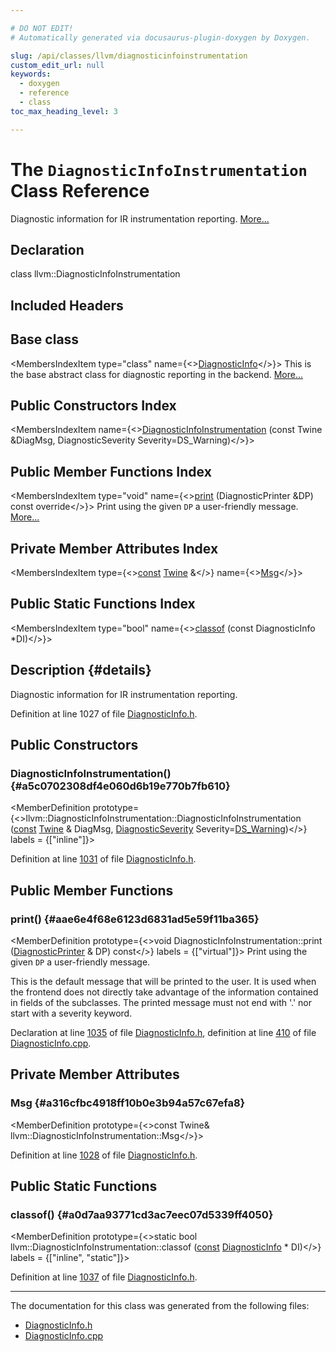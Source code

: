 ```yaml
---

# DO NOT EDIT!
# Automatically generated via docusaurus-plugin-doxygen by Doxygen.

slug: /api/classes/llvm/diagnosticinfoinstrumentation
custom_edit_url: null
keywords:
  - doxygen
  - reference
  - class
toc_max_heading_level: 3

---
```





# The `DiagnosticInfoInstrumentation` Class Reference

<DoxygenPage pluginConfig={pluginConfig}>

Diagnostic information for IR instrumentation reporting. <a href="#details">More...</a>

## Declaration

<CodeBlock>class llvm::DiagnosticInfoInstrumentation</CodeBlock>

## Included Headers

<IncludesList>
<IncludesListItem
  filePath="llvm/IR/DiagnosticInfo.h"
  permalink="/docs/api/files/include/include/llvm/include/llvm/ir/diagnosticinfo-h"
  isLocal="true" />
</IncludesList>

## Base class

<MembersIndex>

<MembersIndexItem
  type="class"
  name={<><a href="/docs/api/classes/llvm/diagnosticinfo">DiagnosticInfo</a></>}>
This is the base abstract class for diagnostic reporting in the backend. <a href="/docs/api/classes/llvm/diagnosticinfo/#details">More...</a>
</MembersIndexItem>

</MembersIndex>

## Public Constructors Index

<MembersIndex>

<MembersIndexItem
  name={<><a href="#a5c0702308df4e060d6b19e770b7fb610">DiagnosticInfoInstrumentation</a> (const Twine &amp;DiagMsg, DiagnosticSeverity Severity=DS&#95;Warning)</>}>
</MembersIndexItem>

</MembersIndex>

## Public Member Functions Index

<MembersIndex>

<MembersIndexItem
  type="void"
  name={<><a href="#aae6e4f68e6123d6831ad5e59f11ba365">print</a> (DiagnosticPrinter &amp;DP) const override</>}>
Print using the given <code>DP</code> a user-friendly message. <a href="#aae6e4f68e6123d6831ad5e59f11ba365">More...</a>
</MembersIndexItem>

</MembersIndex>

## Private Member Attributes Index

<MembersIndex>

<MembersIndexItem
  type={<><a href="/docs/api/files/lib/lib/target/lib/target/aarch64/aarch64promoteconstant-cpp/#a90f8350fecae261c25be85d38b451bff">const</a> <a href="/docs/api/classes/llvm/twine">Twine</a> &amp;</>}
  name={<><a href="#a316cfbc4918ff10b0e3b94a57c67efa8">Msg</a></>}>
</MembersIndexItem>

</MembersIndex>

## Public Static Functions Index

<MembersIndex>

<MembersIndexItem
  type="bool"
  name={<><a href="#a0d7aa93771cd3ac7eec07d5339ff4050">classof</a> (const DiagnosticInfo &#42;DI)</>}>
</MembersIndexItem>

</MembersIndex>

## Description {#details}

Diagnostic information for IR instrumentation reporting.

Definition at line 1027 of file <a href="/docs/api/files/include/include/llvm/include/llvm/ir/diagnosticinfo-h">DiagnosticInfo.h</a>.

<SectionDefinition>

## Public Constructors

### DiagnosticInfoInstrumentation() {#a5c0702308df4e060d6b19e770b7fb610}

<MemberDefinition
  prototype={<>llvm::DiagnosticInfoInstrumentation::DiagnosticInfoInstrumentation (<a href="/docs/api/files/lib/lib/target/lib/target/aarch64/aarch64promoteconstant-cpp/#a90f8350fecae261c25be85d38b451bff">const</a> <a href="/docs/api/classes/llvm/twine">Twine</a> &amp; DiagMsg, <a href="/docs/api/namespaces/llvm/#abfcab32516704f11d146c757f402ad5c">DiagnosticSeverity</a> Severity=<a href="/docs/api/namespaces/llvm/#abfcab32516704f11d146c757f402ad5ca1cde8c8828756cdaf2a93260e247ae31">DS&#95;Warning</a>)</>}
  labels = {["inline"]}>

Definition at line <a href="/docs/api/files/include/include/llvm/include/llvm/ir/diagnosticinfo-h/#l01031">1031</a> of file <a href="/docs/api/files/include/include/llvm/include/llvm/ir/diagnosticinfo-h">DiagnosticInfo.h</a>.
</MemberDefinition>

</SectionDefinition>

<SectionDefinition>

## Public Member Functions

### print() {#aae6e4f68e6123d6831ad5e59f11ba365}

<MemberDefinition
  prototype={<>void DiagnosticInfoInstrumentation::print (<a href="/docs/api/classes/llvm/diagnosticprinter">DiagnosticPrinter</a> &amp; DP) const</>}
  labels = {["virtual"]}>
Print using the given <code>DP</code> a user-friendly message.

This is the default message that will be printed to the user. It is used when the frontend does not directly take advantage of the information contained in fields of the subclasses. The printed message must not end with &#39;.&#39; nor start with a severity keyword.

Declaration at line <a href="/docs/api/files/include/include/llvm/include/llvm/ir/diagnosticinfo-h/#l01035">1035</a> of file <a href="/docs/api/files/include/include/llvm/include/llvm/ir/diagnosticinfo-h">DiagnosticInfo.h</a>, definition at line <a href="/docs/api/files/lib/lib/ir/diagnosticinfo-cpp/#l00410">410</a> of file <a href="/docs/api/files/lib/lib/ir/diagnosticinfo-cpp">DiagnosticInfo.cpp</a>.
</MemberDefinition>

</SectionDefinition>

<SectionDefinition>

## Private Member Attributes

### Msg {#a316cfbc4918ff10b0e3b94a57c67efa8}

<MemberDefinition
  prototype={<>const Twine&amp; llvm::DiagnosticInfoInstrumentation::Msg</>}>

Definition at line <a href="/docs/api/files/include/include/llvm/include/llvm/ir/diagnosticinfo-h/#l01028">1028</a> of file <a href="/docs/api/files/include/include/llvm/include/llvm/ir/diagnosticinfo-h">DiagnosticInfo.h</a>.
</MemberDefinition>

</SectionDefinition>

<SectionDefinition>

## Public Static Functions

### classof() {#a0d7aa93771cd3ac7eec07d5339ff4050}

<MemberDefinition
  prototype={<>static bool llvm::DiagnosticInfoInstrumentation::classof (<a href="/docs/api/files/lib/lib/target/lib/target/aarch64/aarch64promoteconstant-cpp/#a90f8350fecae261c25be85d38b451bff">const</a> <a href="/docs/api/classes/llvm/diagnosticinfo">DiagnosticInfo</a> &#42; DI)</>}
  labels = {["inline", "static"]}>

Definition at line <a href="/docs/api/files/include/include/llvm/include/llvm/ir/diagnosticinfo-h/#l01037">1037</a> of file <a href="/docs/api/files/include/include/llvm/include/llvm/ir/diagnosticinfo-h">DiagnosticInfo.h</a>.
</MemberDefinition>

</SectionDefinition>

<hr/>

The documentation for this class was generated from the following files:

<ul>
<li><a href="/docs/api/files/include/include/llvm/include/llvm/ir/diagnosticinfo-h">DiagnosticInfo.h</a></li>
<li><a href="/docs/api/files/lib/lib/ir/diagnosticinfo-cpp">DiagnosticInfo.cpp</a></li>
</ul>

</DoxygenPage>
